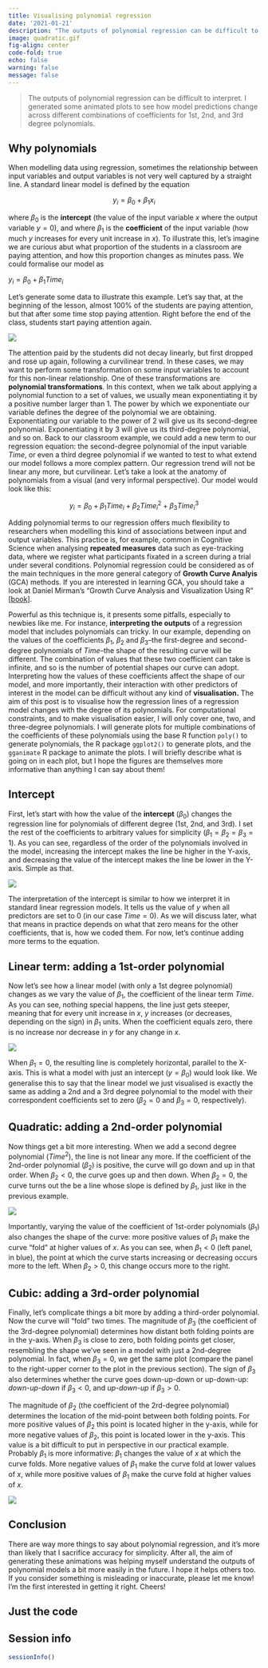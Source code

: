```yaml
---
title: Visualising polynomial regression
date: '2021-01-21'
description: "The outputs of polynomial regression can be difficult to interpret. I generated some animated plots to see how model predictions change across different combinations of coefficients for 1st, 2nd, and 3rd degree polynomials."
image: quadratic.gif
fig-align: center
code-fold: true
echo: false
warning: false
message: false
---
```


> The outputs of polynomial regression can be difficult to interpret. I generated some animated plots to see how model predictions change across different combinations of coefficients for 1st, 2nd, and 3rd degree polynomials.

## Why polynomials

When modelling data using regression, sometimes the relationship between input variables and output variables is not very well captured by a straight line. A standard linear model is defined by the equation 

$$y_i = \beta_{0} + \beta_{1}x_{i}$$

where $\beta_{0}$ is the **intercept** (the value of the input variable $x$ where the output variable $y=0$), and where $\beta_{1}$ is the **coefficient** of the input variable (how much $y$ increases for every unit increase in $x$). To illustrate this, let's imagine we are curious abut what proportion of the students in a classroom are paying attention, and how this proportion changes as minutes pass. We could formalise our model as

$y_i = \beta_{0} + \beta_{1} Time_i$

Let's generate some data to illustrate this example. Let's say that, at the beginning of the lesson, almost 100% of the students are paying attention, but that after some time stop paying attention. Right before the end of the class, students start paying attention again.

![](attention.png)

The attention paid by the students did not decay linearly, but first dropped and rose up again, following a curvilinear trend. In these cases, we may want to perform some transformation on some input variables to account for this non-linear relationship. One of these transformations are **polynomial transformations**. In this context, when we talk about applying a polynomial function to a set of values, we usually mean exponentiating it by a positive number larger than 1. The power by which we exponentiate our variable defines the degree of the polynomial we are obtaining. Exponentiating our variable to the power of 2 will give us its second-degree polynomial. Exponentiating it by 3 will give us its third-degree polynomial, and so on. Back to our classroom example, we could add a new term to our regression equation: the second-degree polynomial of the input variable $Time$, or even a third degree polynomial if we wanted to test to what extend our model follows a more complex pattern. Our regression trend will not be linear any more, but curvilinear. Let's take a look at the anatomy of polynomials from a visual (and very informal perspective). Our model would look like this: 

$$
y_i = \beta_{0} + \beta_{1} Time_i + \beta_{2} Time_{i}^2 + \beta_{3} Time_{i}^3
$$


Adding polynomial terms to our regression offers much flexibility to researchers when modelling this kind of associations between input and output variables. This practice is, for example, common in Cognitive Science when analysing **repeated measures** data such as eye-tracking data, where we register what participants fixated in a screen during a trial under several conditions. Polynomial regression could be considered as of the main techniques in the more general category of **Growth Curve Analyis** (GCA) methods. If you are interested in learning GCA, you should take a look at Daniel Mirman's "Growth Curve Analysis and Visualization Using R" [[book](https://www.routledge.com/Growth-Curve-Analysis-and-Visualization-Using-R/Mirman/p/book/9781466584327)].

Powerful as this technique is, it presents some pitfalls, especially to newbies like me. For instance, **interpreting the outputs** of a regression model that includes polynomials can tricky. In our example, depending on the values of the coefficients $\beta_{1}$, $\beta_2$ and $\beta_3$--the first-degree and second-degree polynomials of $Time$--the shape of the resulting curve will be different. The combination of values that these two coefficient can take is infinite, and so is the number of potential shapes our curve can adopt. Interpreting how the values of these coefficients affect the shape of our model, and more importantly, their interaction with other predictors of interest in the model can be difficult without any kind of **visualisation.** The aim of this post is to visualise how the regression lines of a regression model changes with the degree of its polynomials. For computational constraints, and to make visualisation easier, I will only cover one, two, and three-degree polynomials. I will generate plots for multiple combinations of the coefficients of these polynomials using the base R function `poly()` to generate polynomials, the R package `ggplot2()` to generate plots, and the `gganimate` R package to animate the plots. I will briefly describe what is going on in each plot, but I hope the figures are themselves more informative than anything I can say about them! 


## Intercept

First, let's start with how the value of the **intercept** ($\beta_0$) changes the regression line for polynomials of different degree (1st, 2nd, and 3rd). I set the rest of the coefficients to arbitrary values for simplicity ($\beta_1 = \beta_2 = \beta_3 = 1$). As you can see, regardless of the order of the polynomials involved in the model, increasing the intercept makes the line be higher in the Y-axis, and decreasing the value of the intercept makes the line be lower in the Y-axis. Simple as that.

![](intercept.gif)


The interpretation of the intercept is similar to how we interpret it in standard linear regression models. It tells us the value of $y$ when all predictors are set to 0 (in our case $Time = 0$). As we will discuss later, what that means in practice depends on what that zero means for the other coefficients, that is, how we coded them. For now, let's continue adding more terms to the equation.


## Linear term: adding a 1st-order polynomial

Now let's see how a linear model (with only a 1st degree polynomial) changes as we vary the value of $\beta_1$, the coefficient of the linear term $Time$. As you can see, nothing special happens, the line just gets steeper, meaning that for every unit increase in $x$, $y$ increases (or decreases, depending on the sign) in $\beta_1$ units. When the coefficient equals zero, there is no increase nor decrease in $y$ for any change in $x$.

![](linear.gif)

When $\beta_1=0$, the resulting line is completely horizontal, parallel to the X-axis. This is what a model with just an intercept ($y = \beta_{0}$) would look like. We generalise this to say that the linear model we just visualised is exactly the same as adding a 2nd and a 3rd degree polynomial to the model with their correspondent coefficients set to zero ($\beta_2 = 0$ and $\beta_3 = 0$, respectively).
 
 
## Quadratic: adding a 2nd-order polynomial

Now things get a bit more interesting. When we add a second degree polynomial ($Time^2$), the line is not linear any more. If the coefficient of the 2nd-order polynomial ($\beta_2$) is positive, the curve will go down and up in that order. When $\beta_2 < 0$, the curve goes up and then down. When $\beta_2 = 0$, the curve turns out the be a line whose slope is defined by $\beta_1$, just like in the previous example.

![](quadratic.gif)

Importantly, varying the value of the coefficient of 1st-order polynomials ($\beta_1$) also changes the shape of the curve: more positive values of $\beta_1$ make the curve "fold" at higher values of $x$. As you can see, when $\beta_1 < 0$ (left panel, in blue), the point at which the curve starts increasing or decreasing occurs more to the left. When $\beta_2 > 0$, this change occurs more to the right.
 
 
## Cubic: adding a 3rd-order polynomial

Finally, let's complicate things a bit more by adding a third-order polynomial. Now the curve will "fold" two times. The magnitude of $\beta_3$ (the coefficient of the 3rd-degree polynomial) determines how distant both folding points are in the y-axis. When $\beta_3$ is close to zero, both folding points get closer, resembling the shape we've seen in a model with just a 2nd-degree polynomial. In fact, when $\beta_3 = 0$, we get the same plot (compare the panel to the right-upper corner to the plot in the previous section). The sign of $\beta_3$ also determines whether the curve goes down-up-down or up-down-up: *down-up-down* if $\beta_3 < 0$, and *up-down-up* if $\beta_3 > 0$.


The magnitude of $\beta_2$ (the coefficient of the 2rd-degree polynomial) determines the location of the mid-point between both folding points. For more positive values of $\beta_2$ this point is located higher in the y-axis, while for more negative values of $\beta_2$, this point is located lower in the y-axis. This value is a bit difficult to put in perspective in our practical example. Probably $\beta_1$ is more informative: $\beta_1$ changes the value of $x$ at which the curve folds. More negative values of $\beta_1$ make the curve fold at lower values of $x$, while more positive values of $\beta_1$ make the curve fold at higher values of $x$.


![](cubic.gif)


## Conclusion

There are way more things to say about polynomial regression, and it's more than likely that I sacrifice accuracy for simplicity. After all, the aim of generating these animations was helping myself understand the outputs of polynomial models a bit more easily in the future. I hope it helps others too. If you consider something is misleading or inaccurate, please let me know! I'm the first interested in getting it right. Cheers!

## Just the code

<script src="https://gist.github.com/gongcastro/9eb9e0c7e7502b48514514fef83fc509.js"></script>

## Session info

```r
sessionInfo()
```
